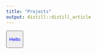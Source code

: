 ```yaml
---
title: "Projects"
output: distill::distill_article
---
```


<button style="color: blue">
  <p>Hello</p>
</button>

